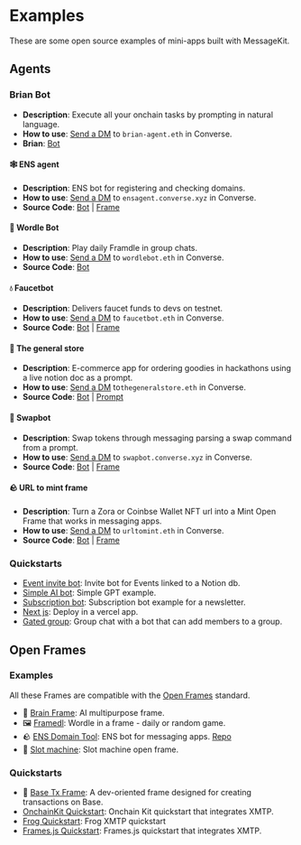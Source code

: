 # Examples

These are some open source examples of mini-apps built with MessageKit.

## Agents

### Brian Bot

- **Description**: Execute all your onchain tasks by prompting in natural language.
- **How to use**: [Send a DM](https://converse.xyz/dm/brian-agent.eth) to `brian-agent.eth` in Converse.
- **Brian**: [Bot](https://www.brianknows.org/)

#### 🕸️ ENS agent

- **Description**: ENS bot for registering and checking domains.
- **How to use**: [Send a DM](https://converse.xyz/dm/ensagent.converse.xyz) to `ensagent.converse.xyz` in Converse.
- **Source Code**: [Bot](https://github.com/fabriguespe/ens-agent) | [Frame](https://github.com/stephancill/ens-frame-v2)

#### 📅 Wordle Bot

- **Description**: Play daily Framdle in group chats.
- **How to use**: [Send a DM](https://converse.xyz/dm/wordlebot.eth) to `wordlebot.eth` in Converse.
- **Source Code**: [Bot](https://github.com/ephemerahq/wordle-bot)

#### 💧 Faucetbot

- **Description**: Delivers faucet funds to devs on testnet.
- **How to use**: [Send a DM](https://converse.xyz/dm/faucetbot.eth) to `faucetbot.eth` in Converse.
- **Source Code**: [Bot](https://github.com/fabriguespe/faucet-bot) | [Frame](https://github.com/fabriguespe/tx-receipt-frame)

#### 🛒 The general store

- **Description**: E-commerce app for ordering goodies in hackathons using a live notion doc as a prompt.
- **How to use**: [Send a DM](https://converse.xyz/dm/thegeneralstore.eth) to`thegeneralstore.eth` in Converse.
- **Source Code**: [Bot](https://github.com/fabriguespe/thegeneralstore-bot) | [Prompt](https://ephemerahq.notion.site/General-Store-Prompt-11830823ce9280699fdef0655dce7315?pvs=4)

#### 💱 Swapbot

- **Description**: Swap tokens through messaging parsing a swap command from a prompt.
- **How to use**: [Send a DM](https://converse.xyz/dm/swapbot.converse.xyz) to `swapbot.converse.xyz` in Converse.
- **Source Code**: [Bot](https://github.com/fabriguespe/swap-bot) | [Frame](https://github.com/fabriguespe/tx-receipt-frame)

#### 🪨 URL to mint frame

- **Description**: Turn a Zora or Coinbse Wallet NFT url into a Mint Open Frame that works in messaging apps.
- **How to use**: [Send a DM](https://converse.xyz/dm/urltomint.eth) to `urltomint.eth` in Converse.
- **Source Code**: [Bot](https://github.com/fabriguespe/url-to-cb-mint) | [Frame](https://github.com/builders-garden/xmtp-coinbase-mint-frame)

### Quickstarts

- [Event invite bot](https://github.com/fabriguespe/invite-bot): Invite bot for Events linked to a Notion db.
- [Simple AI bot](https://github.com/fabriguespe/gpt-example): Simple GPT example.
- [Subscription bot](https://github.com/fabriguespe/subscription-bot): Subscription bot example for a newsletter.
- [Next js](https://github.com/fabriguespe/message-kit-next-quickstart): Deploy in a vercel app.
- [Gated group](https://github.com/ephemerahq/gated-group): Group chat with a bot that can add members to a group.

## Open Frames

### Examples

All these Frames are compatible with the [Open Frames](https://www.openframes.xyz/) standard.

- 🧠 [Brain Frame](https://frame.brianknows.org/): AI multipurpose frame.
- 🖼️ [Framedl](https://framedl.xyz/): Wordle in a frame - daily or random game.
- 🪨 [ENS Domain Tool](https://ens.steer.fun/): ENS bot for messaging apps. [Repo](https://github.com/stephancill/ens-frame-v2)
- 🎰 [Slot machine](https://slot-machine-frame.vercel.app/): Slot machine open frame.

### Quickstarts

- 💸 [Base Tx Frame](./directory/basetxframe.mdx): A dev-oriented frame designed for creating transactions on Base.
- [OnchainKit Quickstart](https://github.com/ephemeraHQ/open-frames-starter-onchainkit/): Onchain Kit quickstart that integrates XMTP.
- [Frog Quickstart](https://github.com/ephemeraHQ/open-frames-starter-frog): Frog XMTP quickstart
- [Frames.js Quickstart](https://github.com/ephemeraHQ/open-frames-starter-framesjs/): Frames.js quickstart that integrates XMTP.
